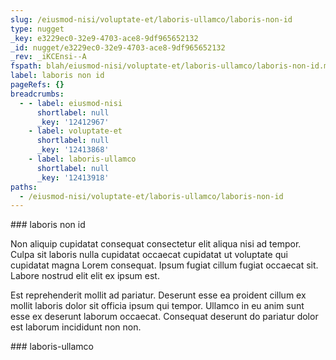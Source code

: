```yaml
---
slug: /eiusmod-nisi/voluptate-et/laboris-ullamco/laboris-non-id
type: nugget
_key: e3229ec0-32e9-4703-ace8-9df965652132
_id: nugget/e3229ec0-32e9-4703-ace8-9df965652132
_rev: _iKCEnsi--A
fspath: blah/eiusmod-nisi/voluptate-et/laboris-ullamco/laboris-non-id.md
label: laboris non id
pageRefs: {}
breadcrumbs:
  - - label: eiusmod-nisi
      shortlabel: null
      _key: '12412967'
    - label: voluptate-et
      shortlabel: null
      _key: '12413868'
    - label: laboris-ullamco
      shortlabel: null
      _key: '12413918'
paths:
  - /eiusmod-nisi/voluptate-et/laboris-ullamco/laboris-non-id
---
```


<NuggetArea>
<Nugget slug="/eiusmod-nisi/voluptate-et/laboris-ullamco/laboris-non-id" type="nugget" _key="e3229ec0-32e9-4703-ace8-9df965652132" _id="nugget/e3229ec0-32e9-4703-ace8-9df965652132" _rev="_iKCEnsi--A" fspath="blah/eiusmod-nisi/voluptate-et/laboris-ullamco/laboris-non-id.md" label="laboris non id" paths="/eiusmod-nisi/voluptate-et/laboris-ullamco/laboris-non-id">
<NuggetBody>
### laboris non id

Non aliquip cupidatat consequat consectetur elit aliqua nisi ad tempor. Culpa sit laboris nulla cupidatat occaecat cupidatat ut voluptate qui cupidatat magna Lorem consequat. Ipsum fugiat cillum fugiat occaecat sit. Labore nostrud elit elit ex ipsum est.

Est reprehenderit mollit ad pariatur. Deserunt esse ea proident cillum ex mollit laboris dolor sit officia ipsum qui tempor. Ullamco in eu anim sunt esse ex deserunt laborum occaecat. Consequat deserunt do pariatur dolor est laborum incididunt non non.

</NuggetBody>
<Breadcrumbs>
<Crumbs>
<Crumb _key="12412967" label="eiusmod-nisi" /><Crumb _key="12413868" label="voluptate-et" /><Crumb _key="12413918" label="laboris-ullamco" />
</Crumbs>
</Breadcrumbs>
</Nugget>

<NuggetsInbound>
</NuggetsInbound>
<NuggetsOutbound>
</NuggetsOutbound>
</NuggetArea>
<PassagesInbound>
<Passage direction="inbound" type="passage" _key="12413918" _id="passage/12413918" _rev="_iKCEnse--B" label="laboris-ullamco" passage="laboris-ullamco" fspath="blah/eiusmod-nisi/voluptate-et/laboris-ullamco" paths="/eiusmod-nisi/voluptate-et/laboris-ullamco" slug="/eiusmod-nisi/voluptate-et/laboris-ullamco">
<NuggetBody>
### laboris-ullamco

</NuggetBody>
<Breadcrumbs>
<Crumbs>
<Crumb _key="12412967" label="eiusmod-nisi" /><Crumb _key="12413868" label="voluptate-et" />
</Crumbs>
</Breadcrumbs>
</Passage>

</PassagesInbound>
<PassagesOutbound>
</PassagesOutbound>